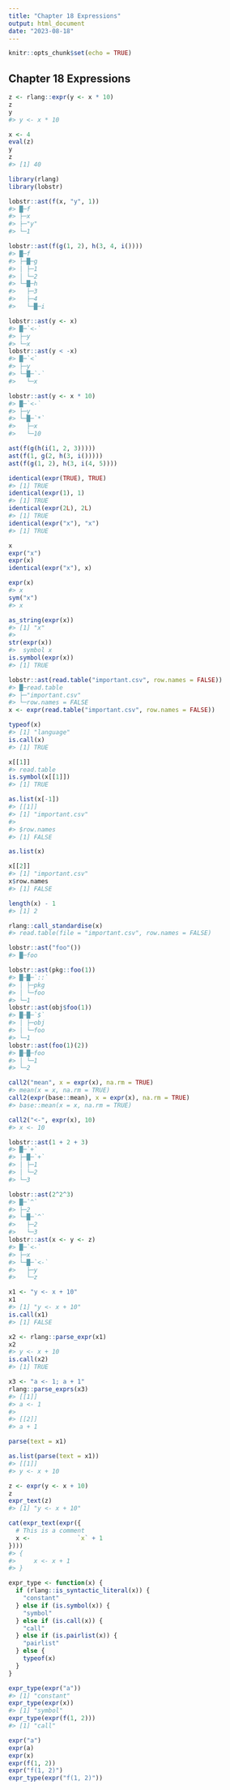 ```yaml
---
title: "Chapter 18 Expressions"
output: html_document
date: "2023-08-18"
---
```


```r
knitr::opts_chunk$set(echo = TRUE)
```

## Chapter 18 Expressions

```r
z <- rlang::expr(y <- x * 10)
z
y
#> y <- x * 10
```

```r
x <- 4
eval(z)
y
z
#> [1] 40
```

```r
library(rlang)
library(lobstr)
```

```r
lobstr::ast(f(x, "y", 1))
#> █─f 
#> ├─x 
#> ├─"y" 
#> └─1
```

```r
lobstr::ast(f(g(1, 2), h(3, 4, i())))
#> █─f 
#> ├─█─g 
#> │ ├─1 
#> │ └─2 
#> └─█─h 
#>   ├─3 
#>   ├─4 
#>   └─█─i
```

```r
lobstr::ast(y <- x)
#> █─`<-` 
#> ├─y 
#> └─x
lobstr::ast(y < -x)
#> █─`<` 
#> ├─y 
#> └─█─`-` 
#>   └─x
```
```r
lobstr::ast(y <- x * 10)
#> █─`<-` 
#> ├─y 
#> └─█─`*` 
#>   ├─x 
#>   └─10
```

```r
ast(f(g(h(i(1, 2, 3)))))
ast(f(1, g(2, h(3, i()))))
ast(f(g(1, 2), h(3, i(4, 5))))
```

```r
identical(expr(TRUE), TRUE)
#> [1] TRUE
identical(expr(1), 1)
#> [1] TRUE
identical(expr(2L), 2L)
#> [1] TRUE
identical(expr("x"), "x")
#> [1] TRUE
```

```r
x
expr("x")
expr(x)
identical(expr("x"), x)
```

```r
expr(x)
#> x
sym("x")
#> x
```

```r
as_string(expr(x))
#> [1] "x"
#> 
str(expr(x))
#>  symbol x
is.symbol(expr(x))
#> [1] TRUE
```

```r
lobstr::ast(read.table("important.csv", row.names = FALSE))
#> █─read.table 
#> ├─"important.csv" 
#> └─row.names = FALSE
x <- expr(read.table("important.csv", row.names = FALSE))

typeof(x)
#> [1] "language"
is.call(x)
#> [1] TRUE
```

```r
x[[1]]
#> read.table
is.symbol(x[[1]])
#> [1] TRUE
```

```r
as.list(x[-1])
#> [[1]]
#> [1] "important.csv"
#> 
#> $row.names
#> [1] FALSE
```

```r
as.list(x)
```
```r
x[[2]]
#> [1] "important.csv"
x$row.names
#> [1] FALSE
```

```r
length(x) - 1
#> [1] 2
```

```r
rlang::call_standardise(x)
#> read.table(file = "important.csv", row.names = FALSE)
```

```r
lobstr::ast("foo"())
#> █─foo
```

```r
lobstr::ast(pkg::foo(1))
#> █─█─`::` 
#> │ ├─pkg 
#> │ └─foo 
#> └─1
lobstr::ast(obj$foo(1))
#> █─█─`$` 
#> │ ├─obj 
#> │ └─foo 
#> └─1
lobstr::ast(foo(1)(2))
#> █─█─foo 
#> │ └─1 
#> └─2
```

```r
call2("mean", x = expr(x), na.rm = TRUE)
#> mean(x = x, na.rm = TRUE)
call2(expr(base::mean), x = expr(x), na.rm = TRUE)
#> base::mean(x = x, na.rm = TRUE)
```

```r
call2("<-", expr(x), 10)
#> x <- 10
```

```r
lobstr::ast(1 + 2 + 3)
#> █─`+` 
#> ├─█─`+` 
#> │ ├─1 
#> │ └─2 
#> └─3
```

```r
lobstr::ast(2^2^3)
#> █─`^` 
#> ├─2 
#> └─█─`^` 
#>   ├─2 
#>   └─3
lobstr::ast(x <- y <- z)
#> █─`<-` 
#> ├─x 
#> └─█─`<-` 
#>   ├─y 
#>   └─z
```

```r
x1 <- "y <- x + 10"
x1
#> [1] "y <- x + 10"
is.call(x1)
#> [1] FALSE

x2 <- rlang::parse_expr(x1)
x2
#> y <- x + 10
is.call(x2)
#> [1] TRUE
```

```r
x3 <- "a <- 1; a + 1"
rlang::parse_exprs(x3)
#> [[1]]
#> a <- 1
#> 
#> [[2]]
#> a + 1
```

```r
parse(text = x1)
```

```r
as.list(parse(text = x1))
#> [[1]]
#> y <- x + 10
```

```r
z <- expr(y <- x + 10)
z
expr_text(z)
#> [1] "y <- x + 10"
```

```r
cat(expr_text(expr({
  # This is a comment
  x <-             `x` + 1
})))
#> {
#>     x <- x + 1
#> }
```

```r
expr_type <- function(x) {
  if (rlang::is_syntactic_literal(x)) {
    "constant"
  } else if (is.symbol(x)) {
    "symbol"
  } else if (is.call(x)) {
    "call"
  } else if (is.pairlist(x)) {
    "pairlist"
  } else {
    typeof(x)
  }
}

expr_type(expr("a"))
#> [1] "constant"
expr_type(expr(x))
#> [1] "symbol"
expr_type(expr(f(1, 2)))
#> [1] "call"
```

```r
expr("a")
expr(a)
expr(x)
expr(f(1, 2))
expr("f(1, 2)")
expr_type(expr("f(1, 2)"))
```

